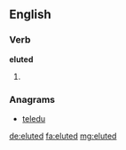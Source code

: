 ==English==

===Verb===
'''eluted'''

# {{en-past of|elute}}

===Anagrams===
* [[teledu#English|teledu]]

[[de:eluted]]
[[fa:eluted]]
[[mg:eluted]]